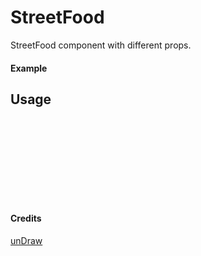
<Meta of={StreetFood} title="unDraw/StreetFood" />

# StreetFood

StreetFood component with different props.

#### Example

<Canvas of={StreetFood.Primary} />

## Usage

```ts
import { StreetFood } from "yadl-ui";

const Example = () => {
  return (
      <StreetFood />
  );
};

export default Example;
```

#### Credits
[unDraw](https://undraw.co/illustrations)
